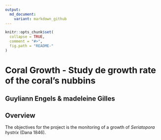 ---
output:
  md_document:
    variant: markdown_github
---

<!-- README.md is generated from README.Rmd. Please edit that file -->

```{r, echo = FALSE}
knitr::opts_chunk$set(
  collapse = TRUE,
  comment = "#>",
  fig.path = "README-"
)
```


# Coral Growth - Study de growth rate of the coral's nubbins

## Guyliann Engels & madeleine Gilles

## Overview

The objectives for the project is the monitoring of a growth of *Seriatopora hystrix* (Dana 1846). 




